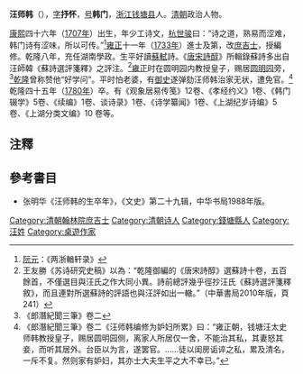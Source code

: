 '''汪师韩'''（{{bd|1707年||1780年||Wang汪}}），[[表字|字]]'''抒怀'''，[[号|号]]'''韩门'''，[[浙江|浙江]][[钱塘县|钱塘县]]人。[[清朝|清朝]]政治人物。

[[康熙|康熙]]四十六年（[[1707年|1707年]]）出生，年少工诗文，[[杭世骏|杭世骏]]曰：“诗之道，熟易而涩难，韩门诗有涩味，所以可传。”<ref>[[阮元|阮元]]：《两浙輶轩录》</ref>[[雍正|雍正]]十一年（[[1733年|1733年]]）進士及第，改[[庶吉士|庶吉士]]，授編修。乾隆八年，充任湖南學政。生平好讀[[蘇軾|蘇軾]]詩。《[[唐宋詩醇|唐宋詩醇]]》所輯錄蘇詩多出自汪師韓《蘇詩選評箋釋》之評注。<ref>王友勝《苏诗研究史稿》以為：“乾隆御編的《唐宋詩醇》選蘇詩十卷，五百餘首，不僅選目與汪氏之作大同小異。詩前總評幾乎徑抄汪氏《蘇詩選評箋釋敘》，而且連對所選蘇詩的評語也與汪評如出一轍。”（中華書局2010年版，頁241）</ref>[[雍正|雍正]]时在圆明园内教授皇子，赐居[[圆明园|圆明园]]旁，<ref>《郎潛紀聞三筆》卷二</ref>[[乾隆|乾隆]]曾称赞他“好学问”。平时怕老婆，有[[御史|御史]]遂弹劾汪师韩治家无状，遭免官。<ref>《郎潛紀聞三筆》卷二《汪师韩编修为妒妇所累》曰：“雍正朝，钱塘汪太史师韩教授皇子，赐居圆明园侧，离家人所居仅一舍，不能治其私，其妻怒其妾，而听其居外。台臣以为言，遂罢官。……徒以闺房诟谇之私，累及清名，一斥不复。然则家有妒妇，其亦士大夫生平之大不幸已。”</ref>乾隆四十五年（[[1780年|1780年]]）卒。有《观象居易传笺》12卷、《孝经约义》1卷、《韩门辍学》5卷、《续编》1卷、谈诗录》1卷、《诗学纂闻》1卷、《上湖纪岁诗编》5 卷、《上湖分类文编》10 卷等。

== 注釋 ==
{{reflist}}

==參考書目==
*张明华《汪师韩的生卒年》，《文史》第二十九辑，中华书局1988年版。

{{雍正十一年癸丑科殿試金榜}}
{{DEFAULTSORT:Wang汪}}
[[Category:清朝翰林院庶吉士|Category:清朝翰林院庶吉士]]
[[Category:清朝诗人|Category:清朝诗人]]
[[Category:錢塘縣人|Category:錢塘縣人]]
[[Category:汪姓|Category:汪姓]]
[[Category:桌遊作家|Category:桌遊作家]]